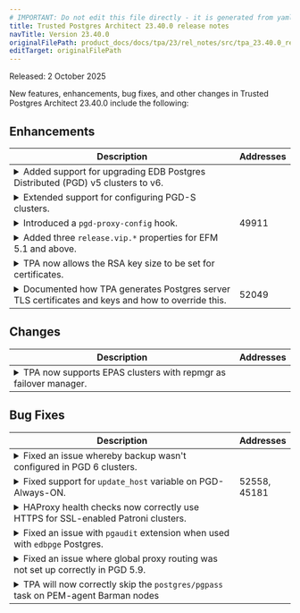 ```yaml
---
# IMPORTANT: Do not edit this file directly - it is generated from yaml source.
title: Trusted Postgres Architect 23.40.0 release notes
navTitle: Version 23.40.0
originalFilePath: product_docs/docs/tpa/23/rel_notes/src/tpa_23.40.0_rel_notes.yml
editTarget: originalFilePath
---
```


Released: 2 October 2025

New features, enhancements, bug fixes, and other changes in Trusted Postgres Architect 23.40.0 include the following:

## Enhancements

<table class="table w-100"><thead><tr><th>Description</th><th width="10%">Addresses</th></tr></thead><tbody>
<tr><td><details><summary>Added support for upgrading EDB Postgres Distributed (PGD) v5 clusters to v6.</summary><hr/><p>TPA now provides a workflow for upgrading an existing PGD-Always-ON
cluster to a PGD-X cluster. Due to the significant differences
between these architectures, this is a multi-step process whereby
you must first upgrade to PGD 5.9, then enable connection manager,
then finally upgrade to PGD 6. This process will be further
automated in a future TPA release. Please refer to the TPA docs for
full details.</p>
</details></td><td></td></tr>
<tr><td><details><summary>Extended support for configuring PGD-S clusters.</summary><hr/><p>TPA now supports a full set of dedicated options for configuring a
PGD-S cluster.
The <code>--layout</code> option can be set to <code>standard</code> for a one-location or
<code>near-far</code> for a two-location layout.
The <code>--add-subscriber-only-nodes</code> option adds up to 10 subscriber-only
nodes.
The <code>--read-write-port</code>, <code>--read-only-port</code>, <code>--http-port</code>, and <code>--use-https options</code> control Connection Manager's ports and HTTP API.</p>
</details></td><td></td></tr>
<tr><td><details><summary>Introduced a <code>pgd-proxy-config</code> hook.</summary><hr/><p>Introduced a hook to run tasks from <code>pgd-proxy-config.yml</code> at the end of PGD
Proxy config, after core directories and files are set but before the PGD Proxy service starts.
Developers of the hook must ensure task idempotency. This hook will come in handy
for various post-configuration tasks e.g. making adjustments to PGD Proxy configuration
not supported by TPA interface and other relevant cluster-specific settings.</p>
</details></td><td>49911</td></tr>
<tr><td><details><summary>Added three <code>release.vip.*</code> properties for EFM 5.1 and above.</summary><hr/><p>Starting with EFM 5.1, there will be three new properties that control
the timing of when the VIP is released by the primary agent (if a VIP is used).
This allows the user to avoid having the VIP released at the same time new database
connections are being made, which can lead to connection failures and a failure
of switchover in some environments. The new properties are: <code>release.vip.background</code>
<code>release.vip.pre.wait</code> and <code>release.vip.post.wait</code>.</p>
</details></td><td></td></tr>
<tr><td><details><summary>TPA now allows the RSA key size to be set for certificates.</summary><hr/><p>Added a variable <code>postgres_rsa_key_size</code>, (default value is 2048)
that can configure the size of the RSA key size for self-signed TLS keys and certificates
later used on the docker clusters.</p>
<p>Added a variable called <code>pem_rsa_key_size</code>,
(default value is 4096) that can configure the size of the RSA key size for self-signed
TLS key and certificate later used on the PEM Server.</p>
<p>Added a variable called <code>pem_db_ca_certificate_key_size</code>, (default value is 4096) that can configure the
size of the database CA RSA key size used on the PEM Server.</p>
<p>Added a variable called <code>ha_proxy_dhparams_key_size</code>, (default value is 2048) that can configure
the size of the RSA key size used for ssl-dh-param-file within haproxy. Added
a variable called <code>openvpn_rsa_key_size</code>, (default value is 4096) that can configure
the size of the RSA key size for self-signed TLS key and certificate later used
on OpenVPN.</p>
<p>Added a variable called <code>openvpn_dhparams_numbits_size</code>, (default
value is 2048) that can configure the number of the DH <code>numbits</code> in <code>dh2048.pem</code>.</p>
</details></td><td></td></tr>
<tr><td><details><summary>Documented how TPA generates Postgres server TLS certificates and keys and how to override this.</summary><hr/><p>Previously, the TPA docs mentioned that TPA generates default certs but
not their names or paths. This change adds that information and also explains
how to replace these files with your own. We now document the previously undocumented
<code>ssl_*</code> cluster vars for this purpose. The new content is placed in <code>postgresql.conf.md</code>
and linked from the original location <code>postgres_user.md</code>.</p>
</details></td><td>52049</td></tr>
</tbody></table>


## Changes

<table class="table w-100"><thead><tr><th>Description</th><th width="10%">Addresses</th></tr></thead><tbody>
<tr><td><details><summary>TPA now supports EPAS clusters with repmgr as failover manager.</summary><hr/><p>Until now, this combination wasn't supported by EDB. This support starts with EPAS
14 and is available as of now up to EPAS 17.</p>
</details></td><td></td></tr>
</tbody></table>


## Bug Fixes

<table class="table w-100"><thead><tr><th>Description</th><th width="10%">Addresses</th></tr></thead><tbody>
<tr><td><details><summary>Fixed an issue whereby backup wasn't configured in PGD 6 clusters.</summary><hr/><p>Previously, when creating a new configuration for PGD 6, the barman node created wasn't
used by any node. This change ensures that when running &quot;tpaexec configure&quot; for
PGD6 based architectures, each barman node configured will be used by a BDR node
in the same location.</p>
</details></td><td></td></tr>
<tr><td><details><summary>Fixed support for <code>update_host</code> variable on PGD-Always-ON.</summary><hr/><p>TPA is now able to honor the <code>update_hosts</code> option for minor
Postgres and minor PGD5 upgrades when using PGD-Always-ON
architecture. By specifying the <code>update_hosts</code> option in the
<code>tpaexec upgrade</code> command, TPA will now upgrade this subset of nodes
and leave the remaining nodes on the currently installed versions.
This allows for more controlled upgrade that can be split into
multiple runs in order to better control and test the cluster along
the upgrade process. When using this feature keep in mind best
practices such as updating write leaders last and testing in a
dev/staging environment first.</p>
</details></td><td>52558, 45181</td></tr>
<tr><td><details><summary>HAProxy health checks now correctly use HTTPS for SSL-enabled Patroni clusters.</summary><hr/><p>Fixed a bug whereby HAProxy was incorrectly configured to use HTTP
for health checks against Patroni nodes, even when the Patroni REST API was secured
with SSL (<code>patroni_ssl_enabled: true</code>). This misconfiguration caused health checks
to fail, leading HAProxy to mark healthy Patroni nodes as down. The HAProxy configuration
logic has been updated to use <code>check-ssl verify none</code> when <code>patroni_ssl_enabled</code>
is true, ensuring that health checks are correctly performed over HTTPS.'</p>
</details></td><td></td></tr>
<tr><td><details><summary>Fixed an issue with <code>pgaudit</code> extension when used with <code>edbpge</code> Postgres.</summary><hr/><p>Previously, adding <code>pgaudit</code> to the list of Postgres extensions with the
<code>edbpge</code> Postgres flavour would fail because the dictionary for handling recognized
extensions was missing an entry for <code>edbpge</code> and its corresponding package names.
This entry has been added, and additional logic incorporated to handle naming change
for <code>pgaudit</code> packages from version 16 onwards.</p>
</details></td><td></td></tr>
<tr><td><details><summary>Fixed an issue where global proxy routing was not set up correctly in PGD 5.9.</summary><hr/><p>When creating a new configuration file via 'tpaexec configure -a PGD-Always-ON
--pgd-proxy-routing global (...)', the configuration by default will create a
top group node with enable_proxy_routing &amp; enable_raft equal to true, and subgroups
enable_proxy_routing &amp; enable_raft equal to false. When creating a new configuration
file via 'tpaexec configure -a PGD-Always-ON --pgd-proxy-routing local (...)',
the configuration by default will create a top group node with enable_proxy_routing
equal to false &amp; enable_raft equal to true, subgroups have enable_proxy_routing
&amp; enable_raft equal to true. and subgroups enable_proxy_routing &amp; enable_raft
equal to false.</p>
</details></td><td></td></tr>
<tr><td><details><summary>TPA will now correctly skip the <code>postgres/pgpass</code> task on PEM-agent Barman nodes</summary><hr/><p>The <code>postgres/pgpass</code> task runs on Postgres nodes with the pem-agent
role in order to add the <code>postgres_user</code> to the <code>.pgpass</code> file in
this user's home directory. In previous versions, the task would
also attempt to run on Barman nodes that have the pem-agent role.
This would fail since the directory does not exist. This task is now
excluded for Barman nodes.</p>
</details></td><td></td></tr>
</tbody></table>


